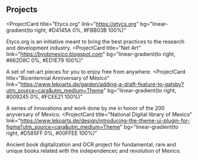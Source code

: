 ## Projects

<ProjectCard
  title="Etycs.org"
  link="https://etycs.org"
  bg="linear-gradient(to right, #D4145A 0%, #FBB03B 100%)"
>
  Etycs.org is an initiative meant to bring the best practices to the research and development industry.
</ProjectCard>
<ProjectCard
  title="Net Art"
  link="https://byobmexico.blogspot.com"
  bg="linear-gradient(to right, #662D8C 0%, #ED1E79 100%)"
>
  A set of net-art pieces for you to enjoy free from anywhere.
</ProjectCard>
<ProjectCard
  title="Bicentennial Anniversary of México"
  link="https://www.lekoarts.de/garden/adding-a-draft-feature-to-gatsby?utm_source=cara&utm_medium=Theme"
  bg="linear-gradient(to right, #009245 0%, #FCEE21 100%)"
>
  A series of innovations and work done by me in honor of the 200 anyversary of Mexico.
</ProjectCard>
<ProjectCard
  title="National Digital library of Mexico"
  link="https://www.lekoarts.de/design/introducing-the-theme-ui-plugin-for-figma?utm_source=cara&utm_medium=Theme"
  bg="linear-gradient(to right, #D585FF 0%, #00FFEE 100%)"
>
  Ancient book digitalization and OCR project for fundamental, rare and unique books related with the independencec and revolution of Mexico.
</ProjectCard>
